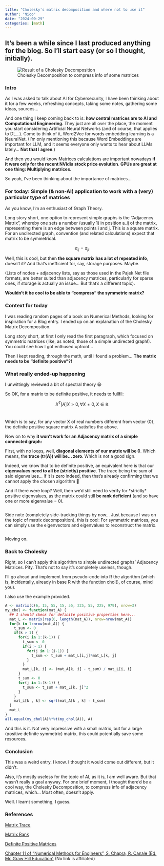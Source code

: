 ```yaml
---
title: "Cholesky’s matrix decomposition and where not to use it"
author: "Nico"
date: "2024-09-29"
categories: [math]
---
```


## It’s been a while since I last produced anything for the blog. So I’ll start easy (or so I thought, initially).

![Cholesky Decomposition to compress info of some matrices](https://www.kaizen-r.com/wp-content/uploads/2024/09/cholesky_decomp_exhibitA.png){alt="Result of a Cholesky Decomposition"}

### Intro

As I was asked to talk about AI for Cybersecurity, I have been thinking about it for a few weeks, refreshing concepts, taking some notes, gathering some ideas, sources…

And one thing I keep coming back to is: **how central matrices are to AI and Computational Engineering**. They just are all over the place, the moment you start considering Artificial Neural Networks (and of course, that applies to DL…). Come to think of it, Word2Vec for words embedding learning is a NeuralNet. (I’m only mentioning this because Word Embeddings are important for LLM, and it seems everyone only wants to hear about LLMs lately… **Not that I agree**.)

And then you would know Matrices calculations are important nowadays **if it were only for the recent NVidia stock price evolution**. **GPUs are great at one thing: Multiplying matrices.**

So yeah, I’ve been thinking about the importance of matrices…

### For today: Simple (& non-AI) application to work with a (very) particular type of matrices

As you know, I’m an enthusiast of Graph Theory.

Long story short, one option to represent simple graphs is the “Adjacency Matrix”, whereby one sets a number (usually 1) in position a_ij of the matrix, representing there is an edge between points i and j. This is a square matrix. For an undirected graph, convention (and related calculations) expect that matrix to be symmetrical.

$$
a_{ij} = a_{ji}
$$

Well, this is cool, but then **the square matrix has a lot of repeated info**, doesn’t it? And that’s inefficient for, say, storage purposes. Maybe.

(Lists of nodes + adjacency lists, say as those used in the Pajek Net file formats, are better suited than adjacency matrices, particularly for sparse ones, if storage is actually an issue… But that’s a different topic).

**Wouldn’t it be cool to be able to “compress” the symmetric matrix?**

### Context for today

I was reading random pages of a book on Numerical Methods, looking for inspiration for a Blog entry. I ended up on an explanation of the Cholesky Matrix Decomposition.

Long story short, at first I only read the first paragraph, which focused on symmetric matrices (like, as noted, those of a simple undirected graph!). You could see how I got enthused upfront…

Then I kept reading, through the math, until I found a problem… **The matrix needs to be “definite positive”?!**

### What really ended-up happening

I unwittingly reviewed a bit of spectral theory 😀

So OK, for a matrix to be definite positive, it needs to fullfil:

$$
X^T[A]X > 0, \forall{X}\neq0,X\in\mathbb{R}
$$ 

Which is to say, for any vector X of real numbers different from vector {0}, the definite positive square matrix A satisfies the above.

Now on to why **it won’t work for an Adjacency matrix of a simple connected graph:**

First, with no loops, well, **diagonal elements of our matrix will be 0**. Which means, the **trace (tr(A)) will be… zero**. Which is not a good sign.

Indeed, we know that to be definite positive, an equivalent here is that our **eigenvalues need to all be (strictly) positive**. The trace being the sum of said eigenvalues… If it is zero indeed, then that’s already confirming that we cannot apply the chosen algorithm 🙁

And if there were loop? Well, then we’d still need to verify for \*strictly\* positive eigenvalues, as the matrix could still **be rank deficient** (and so have one or more eigenvalue = 0).

![](rank_trace_eigenvalues.png){alt=""}

Side note (completely side-tracking things by now… Just because I was on the topic of matrix decomposition), this is cool: For symmetric matrices, you can simply use the eigenvectors and eigenvalues to reconstruct the matrix.

![](decomp_recomp.png){alt=""}

Moving on.

### Back to Cholesky

Right, so I can’t apply this algorithm to simple undirected graphs’ Adjacency Matrices. Pity. That’s not to say it’s completely useless, though.

I’ll go ahead and implement from pseudo-code into R the algorithm (which is, incidentally, already in base R with the function chol(), of course, mind you).

I also use the example provided.

``` r
A <- matrix(c(6, 15, 55, 15, 55, 225, 55, 225, 979), nrow=3)
my_chol <- function(mat_A) {
  ## I should check for definite positive properties here...
  mat_L <- matrix(rep(0, length(mat_A)), nrow=nrow(mat_A))
  for(k in 1:nrow(mat_A)) {
    t_sum <- 0
    if(k > 1) {
      for(i in 1:(k-1)) {
        t_sum <- 0 
        if(i > 1) { 
          for(j in 1:(i-1)) {
            t_sum <- t_sum + mat_L[i,j]*mat_L[k, j] 
          }
        }
        mat_L[k, i] <- (mat_A[k, i] - t_sum) / mat_L[i, i]
      }
      t_sum <- 0
      for(j in 1:(k-1)) {
        t_sum <- t_sum + mat_L[k, j]^2
      }
    }
    mat_L[k , k] <- sqrt(mat_A[k , k] - t_sum)
  }
  mat_L
}
all.equal(my_chol(A)%*%t(my_chol(A)), A)
```

And this is it. Not very impressive with a small matrix, but for a large (positive definite symmetric) matrix, this could potentially save some resources.

### Conclusion

This was a weird entry. I know. I thought it would come out different, but it didn’t.

Also, it’s mostly useless for the topic of AI, as it is, I am well aware. But that wasn’t really a goal anyway. For one brief moment, I thought there’d be a cool way, the Cholesky Decomposition, to compress info of adjacency matrices, which… Most often, doesn’t apply.

Well. I learnt something, I guess.

### References

[Matrix Trace](https://en.wikipedia.org/wiki/Trace_(linear_algebra))

[Matrix Rank](https://en.wikipedia.org/wiki/Rank_(linear_algebra))

[Definite Positive Matrices](https://math.libretexts.org/Bookshelves/Linear_Algebra/Linear_Algebra_with_Applications_(Nicholson)/08%3A_Orthogonality/8.03%3A_Positive_Definite_Matrices)

[Chapter 11 of “Numerical Methods for Engineers”, S. Chapra, R. Canale (Ed. Mc Graw Hill Education)](https://www.amazon.com/Numerical-Methods-For-Engineers/dp/1260571386/) (No link is affiliated)
